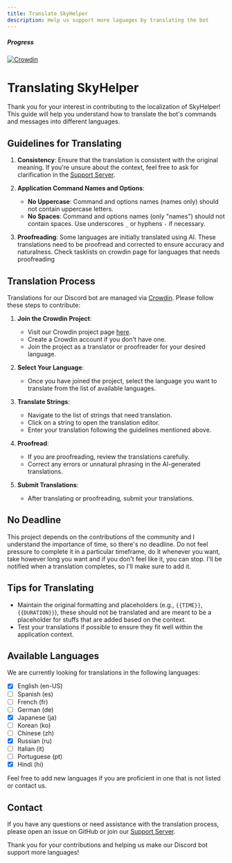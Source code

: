 ```yaml
---
title: Translate SkyHelper
description: Help us support more laguages by translating the bot
---
```


##### Progress

[![Crowdin](https://badges.crowdin.net/skyhelper/localized.svg)](https://crowdin.com/project/skyhelper)

# Translating SkyHelper

Thank you for your interest in contributing to the localization of SkyHelper! This guide will help you understand how to translate the bot's commands and messages into different languages.

## Guidelines for Translating

1. **Consistency**: Ensure that the translation is consistent with the original meaning. If you're unsure about the context, feel free to ask for clarification in the [Support Server](https://discord.com/invite/2rjCRKZsBb).

2. **Application Command Names and Options**:

   - **No Uppercase**: Command and options names (names only) should not contain uppercase letters.
   - **No Spaces**: Command and options names (only "names") should not contain spaces. Use underscores `_` or hyphens `-` if necessary.

3. **Proofreading**: Some languages are initially translated using AI. These translations need to be proofread and corrected to ensure accuracy and naturalness. Check tasklists on crowdin page for languages that needs proofreading

## Translation Process

Translations for our Discord bot are managed via [Crowdin](https://crowdin.com/project/skyhelper). Please follow these steps to contribute:

1. **Join the Crowdin Project**:

   - Visit our Crowdin project page [here](https://crowdin.com/project/skyhelper).
   - Create a Crowdin account if you don't have one.
   - Join the project as a translator or proofreader for your desired language.

2. **Select Your Language**:

   - Once you have joined the project, select the language you want to translate from the list of available languages.

3. **Translate Strings**:

   - Navigate to the list of strings that need translation.
   - Click on a string to open the translation editor.
   - Enter your translation following the guidelines mentioned above.

4. **Proofread**:

   - If you are proofreading, review the translations carefully.
   - Correct any errors or unnatural phrasing in the AI-generated translations.

5. **Submit Translations**:
   - After translating or proofreading, submit your translations.

## No Deadline

This project depends on the contributions of the community and I understand the importance of time, so there's no deadline. Do not feel pressure to complete it in a particular timeframe, do it whenever you want, take however long you want and if you don't feel like it, you can stop. I'll be notified when a translation completes, so I'll make sure to add it.

## Tips for Translating

- Maintain the original formatting and placeholders (e.g., `{{TIME}}`, `{{DURATION}}`), these should not be translated and are meant to be a placeholder for stuffs that are added based on the context.
- Test your translations if possible to ensure they fit well within the application context.

## Available Languages

We are currently looking for translations in the following languages:

- [x] English (en-US)
- [ ] Spanish (es)
- [ ] French (fr)
- [ ] German (de)
- [x] Japanese (ja)
- [ ] Korean (ko)
- [ ] Chinese (zh)
- [x] Russian (ru)
- [ ] Italian (it)
- [ ] Portuguese (pt)
- [x] Hindi (hi)

Feel free to add new languages if you are proficient in one that is not listed or contact us.

## Contact

If you have any questions or need assistance with the translation process, please open an issue on GitHub or join our [Support Server](https://discord.com/invite/2rjCRKZsBb).

Thank you for your contributions and helping us make our Discord bot support more languages!
